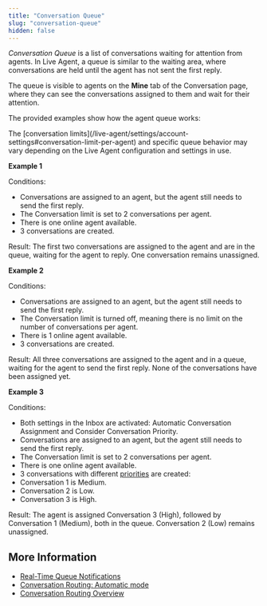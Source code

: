 ```yaml
---
title: "Conversation Queue"
slug: "conversation-queue"
hidden: false
---
```


_Conversation Queue_ is a list of conversations waiting for attention from agents. In Live Agent, a queue is similar to the waiting area, where conversations are held until the agent has not sent the first reply.

The queue is visible to agents on the **Mine** tab of the Conversation page, where they can see the conversations assigned to them and wait for their attention.

The provided examples show how the agent queue works:

<Accordion title="Examples">
  The [conversation limits](/live-agent/settings/account-settings#conversation-limit-per-agent) and specific queue behavior may vary depending on the Live Agent configuration and settings in use.

  **Example 1**

  Conditions:

  - Conversations are assigned to an agent, but the agent still needs to send the first reply.
  - The Conversation limit is set to 2 conversations per agent.
  - There is one online agent available.
  - 3 conversations are created.

  Result: The first two conversations are assigned to the agent and are in the queue, waiting for the agent to reply. One conversation remains unassigned.

  **Example 2**

  Conditions:

  - Conversations are assigned to an agent, but the agent still needs to send the first reply.
  - The Conversation limit is turned off, meaning there is no limit on the number of conversations per agent.
  - There is 1 online agent available.
  - 3 conversations are created.

  Result: All three conversations are assigned to the agent and in a queue, waiting for the agent to send the first reply. None of the conversations have been assigned yet.

  **Example 3**

  Conditions:

  - Both settings in the Inbox are activated: Automatic Conversation Assignment and Consider Conversation Priority.
  - Conversations are assigned to an agent, but the agent still needs to send the first reply.
  - The Conversation limit is set to 2 conversations per agent.
  - There is one online agent available.
  - 3 conversations with different [priorities](/live-agent/conversation/conversation-routing/automatic-mode#additional-automatic-assignment-parameters) are created:
  - Conversation 1 is Medium.
  - Conversation 2 is Low.
  - Conversation 3 is High.

  Result: The agent is assigned Conversation 3 (High), followed by Conversation 1 (Medium), both in the queue. Conversation 2 (Low) remains unassigned.
</Accordion>

## More Information

- [Real-Time Queue Notifications](/live-agent/conversation/conversation-queue/real-time-queue-notifications)
- [Conversation Routing: Automatic mode](/live-agent/conversation/conversation-routing/automatic-mode)
- [Conversation Routing Overview](/live-agent/conversation/conversation-routing/overview)